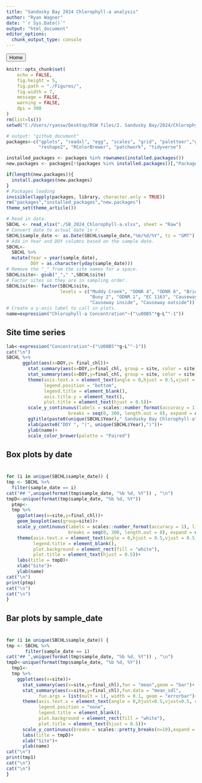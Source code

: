 ---
title: "Sandusky Bay 2024 Chlorophyll-a analysis"
author: "Ryan Wagner"
date: "`r Sys.Date()`"
output: "html_document"
editor_options: 
  chunk_output_type: console
---
<button class="back-button">Home</button>

<script>
    // Get references to the back button
    var backButton = document.querySelector('.back-button');
    // Define the function to navigate back to the index page
    const goBackToIndex = () => {
        window.location.href = "https://ryansw22.github.io/github.io/"; 
        // Replace "index.html" with the actual name of your index page
    };
    // Add event listener to the back button
    backButton.addEventListener('click', goBackToIndex);
</script>

```{r setup, include=FALSE}
knitr::opts_chunk$set(
	echo = FALSE,
	fig.height = 5,
	fig.path = "./Figures/",
	fig.width = 7,
	message = FALSE,
	warning = FALSE,
	dpi = 300
)
rm(list=ls())
setwd("C:/Users/ryansw/Desktop/RSW files/2. Sandusky Bay/2024/Chlorophyll")
```

```{r message=FALSE, warning=FALSE, include=FALSE, paged.print=FALSE}
# output: "github_document"
packages<-c("gplots", "readxl", "egg", "scales", "grid", "paletteer","ggtext",
            "reshape2", "RColorBrewer", "patchwork", "tidyverse")

installed_packages <- packages %in% rownames(installed.packages())
new.packages <- packages[!(packages %in% installed.packages()[,"Package"])]

if(length(new.packages)){
  install.packages(new.packages)
}
# Packages loading
invisible(lapply(packages, library, character.only = TRUE))
rm("packages","installed_packages","new.packages")
theme_set(theme_article())
```

```{r Read in data, include=FALSE}
# Read in data.
SBCHL <- read_xlsx("./SB_2024_Chlorophyll-a.xlsx", sheet = "Raw")
# Convert date to actual date in r.
SBCHL$sample_date <- as.Date(SBCHL$sample_date,"%m/%d/%Y", tz = "GMT")
# Add in Year and DOY columns based on the sample date.
SBCHL<-
  SBCHL %>% 
  mutate(Year = year(sample_date),
         DOY = as.character(yday(sample_date)))
# Remove the "_" from the site names for a space.
SBCHL$site<- gsub("_"," ",SBCHL$site)
# Factor sites so they are in sampling order.
SBCHL$site<- factor(SBCHL$site, 
                    levels = c("Muddy Creek", "ODNR 4", "ODNR 6", "Bridge", "ODNR 2",
                               "Buoy 2", "ODNR 1", "EC 1163", "Causeway", "Bells",
                               "Causeway inside", "Causeway outside"))
# Create a y-axis label to call in plots.
name=expression("Chlorophyll-a Concentration"~("\u00B5"*g~L^"-1"))
```

::: {align="center"}
# Site time series
:::

```{r 2024_Chlorophyll, echo=FALSE, fig.align='center', results='asis'}
lab<-expression("Concentration"~("\U00B5"*g~L^"-1"))
cat("\n")
SBCHL %>%
      ggplot(aes(x=DOY,y= final_chl))+
        stat_summary(aes(x=DOY,y=final_chl, group = site, color = site),fun = "mean",geom = "point")+
        stat_summary(aes(x=DOY,y=final_chl, group = site, color = site),fun = "mean",geom = "line", show.legend = FALSE)+
        theme(axis.text.x = element_text(angle = 0,hjust = 0.5,vjust = 0.5, color = "black"),
              legend.position = "bottom",
              legend.title = element_blank(),
              axis.title.y = element_text(),
              plot.title = element_text(hjust = 0.5))+
        scale_y_continuous(labels = scales::number_format(accuracy = 1), limits = c(0,300),
                       breaks = seq(0, 300, length.out = 8), expand = expansion(c(0,0.01)))+
        ggtitle(paste0(unique(SBCHL$Year)," Sandusky Bay Chlorophyll-a"))+
        xlab(paste0("DOY ", "(", unique(SBCHL$Year),")"))+
        ylab(name)+
        scale_color_brewer(palette = "Paired")
```

::: {align="center"}
# Box plots by date
:::

#  {.tabset}

```{r Chlorophyll_day, echo=FALSE, fig.align='center', fig.path="./Figures/boxplot/", results='asis'}
for (i in unique(SBCHL$sample_date)) {
tmp <- SBCHL %>%
  filter(sample_date == i)
cat("## ",unique(format(tmp$sample_date, "%b %d, %Y")) , "\n")
tmpD<-unique(format(tmp$sample_date, "%b %d, %Y"))
  ptmp<-
  tmp %>% 
    ggplot(aes(x=site,y=final_chl))+
    geom_boxplot(aes(group=site))+
    scale_y_continuous(labels = scales::number_format(accuracy = 1), limits = c(0,300),
                       breaks = seq(0, 300, length.out = 8), expand = expansion(c(0,0.01)))+
    theme(axis.text.x = element_text(angle = 0,hjust = 0.5,vjust = 0.5, color = "black"),
          legend.title = element_blank(),
          plot.background = element_rect(fill = "white"),
          plot.title = element_text(hjust = 0.5))+
    labs(title = tmpD)+
    xlab("Site")+
    ylab(name)
cat("\n")
print(ptmp)
cat("\n")
cat("\n")
}
```

::: {align="center"}
# Bar plots by sample_date
:::

#  {.tabset}

```{r BPD, echo=FALSE, fig.align='center', fig.path="./Figures/barplot/", results='asis'}
for (i in unique(SBCHL$sample_date)) {
tmp <- SBCHL %>%
       filter(sample_date == i) 
cat("## ",unique(format(tmp$sample_date, "%b %d, %Y")) , "\n")
tmpD<-unique(format(tmp$sample_date, "%b %d, %Y"))
  tmp1<-
  tmp %>% 
    ggplot(aes(x=site))+
      stat_summary(aes(x=site,y=final_chl),fun = "mean",geom = "bar")+
      stat_summary(aes(x=site,y=final_chl),fun.data = "mean_sdl", 
            fun.args = list(mult = 1), width = 0.1, geom = "errorbar")+
      theme(axis.text.x = element_text(angle = 0,hjust=0.5,vjust=0.5, colour = "black"),
            legend.position = "none",
            legend.title = element_blank(),
            plot.background = element_rect(fill = "white"),
            plot.title = element_text(hjust = 0.5))+
      scale_y_continuous(breaks = scales::pretty_breaks(n=10),expand = expansion(c(0,0.01)))+
      labs(title = tmpD)+
      xlab("Site")+
      ylab(name)
cat("\n")
print(tmp1)
cat("\n")
cat("\n")
}
```
